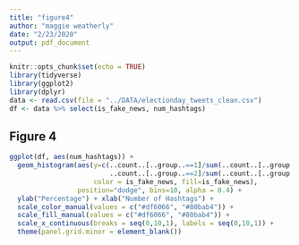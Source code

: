 ```yaml
---
title: "figure4"
author: "maggie weatherly"
date: "2/23/2020"
output: pdf_document
---
```


```r
knitr::opts_chunk$set(echo = TRUE)
library(tidyverse)
library(ggplot2)
library(dplyr)
data <- read.csv(file = "../DATA/electionday_tweets_clean.csv")
df <- data %>% select(is_fake_news, num_hashtags) 
```

## Figure 4

```r
ggplot(df, aes(num_hashtags)) +
  geom_histogram(aes(y=c(..count..[..group..==1]/sum(..count..[..group..==1]),
                         ..count..[..group..==2]/sum(..count..[..group..==2]))*100,
                     color = is_fake_news, fill=is_fake_news),
                 position="dodge", bins=10, alpha = 0.4) +
  ylab("Percentage") + xlab("Number of Hashtags") +
  scale_color_manual(values = c("#df6066", "#80bab4")) +
  scale_fill_manual(values = c("#df6066", "#80bab4")) +
  scale_x_continuous(breaks = seq(0,10,1), labels = seq(0,10,1)) +
  theme(panel.grid.minor = element_blank())
```

